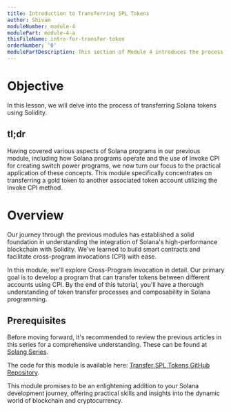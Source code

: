 ```yaml
---
title: Introduction to Transferring SPL Tokens
author: Shivam
moduleNumber: module-4
modulePart: module-4-a
thisFileName: intro-for-transfer-token
orderNumber: '0'
modulePartDescription: This section of Module 4 introduces the process of transferring various tokens within the Solana ecosystem, focusing on understanding associated token accounts and deepening the concept of composability.
---
```


# Objective

In this lesson, we will delve into the process of transferring Solana tokens using Solidity.

## tl;dr

Having covered various aspects of Solana programs in our previous module, including how Solana programs operate and the use of Invoke CPI for creating switch power programs, we now turn our focus to the practical application of these concepts. This module specifically concentrates on transferring a gold token to another associated token account utilizing the Invoke CPI method.

# Overview

Our journey through the previous modules has established a solid foundation in understanding the integration of Solana's high-performance blockchain with Solidity. We've learned to build smart contracts and facilitate cross-program invocations (CPI) with ease.

In this module, we'll explore Cross-Program Invocation in detail. Our primary goal is to develop a program that can transfer tokens between different accounts using CPI. By the end of this tutorial, you'll have a thorough understanding of token transfer processes and composability in Solana programming.

## Prerequisites

Before moving forward, it's recommended to review the previous articles in this series for a comprehensive understanding. These can be found at [Solang Series](/).

The code for this module is available here: [Transfer SPL Tokens GitHub Repository](https://github.com/shivamsoni00/transfergold/tree/master).

This module promises to be an enlightening addition to your Solana development journey, offering practical skills and insights into the dynamic world of blockchain and cryptocurrency.